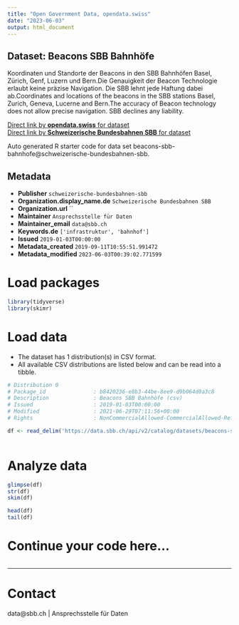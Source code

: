 ```yaml
---
title: "Open Government Data, opendata.swiss"
date: "2023-06-03"
output: html_document
---
```


## Dataset: Beacons SBB Bahnhöfe

Koordinaten und Standorte der Beacons in den SBB Bahnhöfen Basel, Zürich, Genf, Luzern und Bern.Die Genauigkeit der Beacon Technologie erlaubt keine präzise Navigation. Die SBB lehnt jede Haftung dabei ab.Coordinates and locations of the beacons in the SBB stations Basel, Zurich, Geneva, Lucerne and Bern.The accuracy of Beacon technology does not allow precise navigation. SBB declines any liability.

[Direct link by **opendata.swiss** for dataset](https://opendata.swiss/de/dataset/beacons-sbb-bahnhofe)<br>
[Direct link by **Schweizerische Bundesbahnen SBB** for dataset](https://data.sbb.ch/explore/dataset/beacons-sbb-bahnhofe/)

Auto generated R starter code for data set beacons-sbb-bahnhofe@schweizerische-bundesbahnen-sbb.

## Metadata

- **Publisher** `schweizerische-bundesbahnen-sbb`
- **Organization.display_name.de** `Schweizerische Bundesbahnen SBB`
- **Organization.url** ``
- **Maintainer** `Ansprechsstelle für Daten`
- **Maintainer_email** `data@sbb.ch`
- **Keywords.de** `['infrastruktur', 'bahnhof']`
- **Issued** `2019-01-03T00:00:00`
- **Metadata_created** `2019-09-11T10:55:51.991472`
- **Metadata_modified** `2023-06-03T00:39:02.771599`


# Load packages

```r

library(tidyverse)
library(skimr)

```

# Load data

-   The dataset has 1 distribution(s) in CSV format.
-   All available CSV distributions are listed below and can be read into a tibble.

```r

# Distribution 0
# Package_id               : b8420236-e8b3-44be-8ee9-d9b064d0a3c8
# Description              : Beacons SBB Bahnhöfe (csv)
# Issued                   : 2019-01-03T00:00:00
# Modified                 : 2021-06-29T07:11:56+00:00
# Rights                   : NonCommercialAllowed-CommercialAllowed-ReferenceRequired

df <- read_delim('https://data.sbb.ch/api/v2/catalog/datasets/beacons-sbb-bahnhofe/exports/csv')



```

# Analyze data

```r

glimpse(df)
str(df)
skim(df)

head(df)
tail(df)

```

# Continue your code here...

```r

```

------------------------------------------------------------------------

# Contact

data@sbb.ch | Ansprechsstelle für Daten
